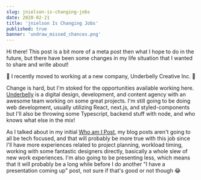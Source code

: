 ```yaml
---
slug: jnielson-is-changing-jobs
date: 2020-02-21
title: 'jnielson Is Changing Jobs'
published: true
banner: 'undraw_missed_chances.png'
---
```


Hi there! This post is a bit more of a meta post then what I hope to do in the
future, but there have been some changes in my life situation that I wanted to
share and write about!

🎉 I recently moved to working at a new company, Underbelly Creative Inc. 🎉

Change is hard, but I'm stoked for the opportunities available working here.
[Underbelly](https://underbelly.is) is a digital design, development, and
content agency with an awesome team working on some great projects. I'm still
going to be doing web development, usually utilizing React, next.js, and
styled-components but I'll also be throwing some Typescript, backend stuff with
node, and who knows what else in the mix!

As I talked about in my initial [Who am I Post](https://jnielson.com/who-am-i),
my blog posts aren't going to all be tech focused, and that will probably be
more true with this job since I'll have more experiences related to project
planning, workload timing, working with some fantastic designers directly,
basically a whole slew of new work experiences. I'm also going to be presenting
less, which means that it will probably be a long while before I do another "I
have a presentation coming up" post, not sure if that's good or not though 😂
